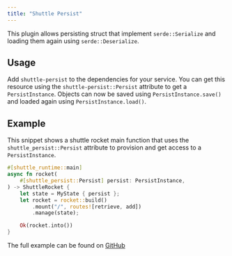 ```yaml
---
title: "Shuttle Persist"
---
```


This plugin allows persisting struct that implement `serde::Serialize` and loading them again using `serde::Deserialize`.

## Usage
Add `shuttle-persist` to the dependencies for your service. You can get this resource using the `shuttle-persist::Persist` attribute to get a `PersistInstance`. Objects can now be saved using `PersistInstance.save()` and loaded again using `PersistInstance.load()`.

## Example
This snippet shows a shuttle rocket main function that uses the `shuttle_persist::Persist` attribute to provision and get access to a `PersistInstance`.

```rust main.rs
#[shuttle_runtime::main]
async fn rocket(
    #[shuttle_persist::Persist] persist: PersistInstance,
) -> ShuttleRocket {
    let state = MyState { persist };
    let rocket = rocket::build()
        .mount("/", routes![retrieve, add])
        .manage(state);

    Ok(rocket.into())
}
```

The full example can be found on [GitHub](https://github.com/shuttle-hq/examples/tree/main/rocket/persist)
